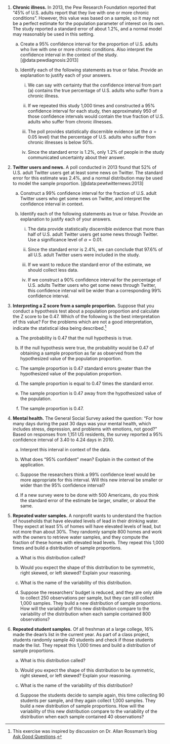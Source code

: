 1. **Chronic illness.**
In 2013, the Pew Research Foundation reported that "45% of U.S. adults report that they live with one or more chronic conditions". However, this value was based on a sample, so it may not be a perfect estimate for the population parameter of interest on its own. The study reported a standard error of about 1.2%, and a normal model may reasonably be used in this setting. 

    a. Create a 95% confidence interval for the proportion of U.S. adults who live with one or more chronic conditions. Also interpret the confidence interval in the context of the study. [@data:pewdiagnosis:2013]
    
    b. Identify each of the following statements as true or false. Provide an explanation to justify each of your answers.
    
        i. We can say with certainty that the confidence interval from part (a) contains the true percentage of U.S. adults who suffer from a chronic illness.

        ii. If we repeated this study 1,000 times and constructed a 95% confidence interval for each study, then approximately 950 of those confidence intervals would contain the true fraction of U.S. adults who suffer from chronic illnesses.

        iii. The poll provides statistically discernible evidence (at the $\alpha = 0.05$ level) that the percentage of U.S. adults who suffer from chronic illnesses is below 50%.

        iv. Since the standard error is 1.2%, only 1.2% of people in the study communicated uncertainty about their answer.

1. **Twitter users and news.**
A poll conducted in 2013 found that 52% of U.S. adult Twitter users get at least some news on Twitter. The standard error for this estimate was 2.4%, and a normal distribution may be used to model the sample proportion. [@data:pewtwitternews:2013]
    
    a. Construct a 99% confidence interval for the fraction of U.S. adult Twitter users who get some news on Twitter, and interpret the confidence interval in context.
    
    b. Identify each of the following statements as true or false. Provide an explanation to justify each of your answers.
    
        i. The data provide statistically discernible evidence that more than half of U.S. adult Twitter users get some news through Twitter. Use a significance level of $\alpha = 0.01$.
        
        ii. Since the standard error is 2.4%, we can conclude that 97.6% of all U.S. adult Twitter users were included in the study.
        
        iii. If we want to reduce the standard error of the estimate, we should collect less data.
        
        iv. If we construct a 90% confidence interval for the percentage of U.S. adults Twitter users who get some news through Twitter, this confidence interval will be wider than a corresponding 99% confidence interval.
        
    \clearpage

1. **Interpreting a Z score from a sample proportion.**
Suppose that you conduct a hypothesis test about a population proportion and calculate the Z score to be 0.47.  Which of the following is the best interpretation of this value? For the problems which are not a good interpretation, indicate the statistical idea being described.^[This exercise was inspired by discussion on Dr. Allan Rossman's blog [Ask Good Questions](https://askgoodquestions.blog/).]

    a. The probability is 0.47 that the null hypothesis is true. 
    
    b. If the null hypothesis were true, the probability would be 0.47  of obtaining a sample proportion as far as observed from the hypothesized value of the population proportion. 
    
    c. The sample proportion is 0.47 standard errors greater than the hypothesized value of the population proportion. 
    
    d. The sample proportion is equal to 0.47 times the standard error.
    
    e. The sample proportion is 0.47 away from the hypothesized value of the population.
    
    f. The sample proportion is 0.47.
    
    \vspace{-2mm}

1. **Mental health.**
The General Social Survey asked the question: "For how many days during the past 30 days was your mental health, which includes stress, depression, and problems with emotions, not good?\" Based on responses from 1,151 US residents, the survey reported a 95% confidence interval of 3.40 to 4.24 days in 2010.

    a. Interpret this interval in context of the data.

    b. What does "95% confident\" mean? Explain in the context of the application.

    c. Suppose the researchers think a 99% confidence level would be more appropriate for this interval. Will this new interval be smaller or wider than the 95% confidence interval?

    d. If a new survey were to be done with 500 Americans, do you think the standard error of the estimate be larger, smaller, or about the same.
    
    \vspace{-2mm}

1. **Repeated water samples.**
A nonprofit wants to understand the fraction of households that have elevated levels of lead in their drinking water. They expect at least 5% of homes will have elevated levels of lead, but not more than about 30%. They randomly sample 800 homes and work with the owners to retrieve water samples, and they compute the fraction of these homes with elevated lead levels. They repeat this 1,000 times and build a distribution of sample proportions.

    a. What is this distribution called?

    b. Would you expect the shape of this distribution to be symmetric, right skewed, or left skewed? Explain your reasoning.

    c. What is the name of the variability of this distribution.

    d. Suppose the researchers' budget is reduced, and they are only able to collect 250 observations per sample, but they can still collect 1,000 samples. They build a new distribution of sample proportions. How will the variability of this new distribution compare to the variability of the distribution when each sample contained 800 observations?
    
    \vspace{-2mm}

1. **Repeated student samples.**
Of all freshman at a large college, 16% made the dean's list in the current year. As part of a class project, students randomly sample 40 students and check if those students made the list. They repeat this 1,000 times and build a distribution of sample proportions.

    a. What is this distribution called?

    b. Would you expect the shape of this distribution to be symmetric, right skewed, or left skewed? Explain your reasoning.

    c. What is the name of the variability of this distribution?

    d. Suppose the students decide to sample again, this time collecting 90 students per sample, and they again collect 1,000 samples. They build a new distribution of sample proportions. How will the variability of this new distribution compare to the variability of the distribution when each sample contained 40 observations?
